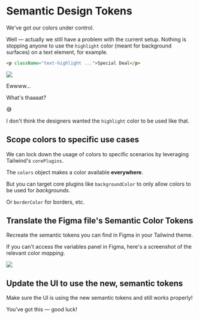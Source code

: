 # Semantic Design Tokens

We've got our colors under control.

Well — actually we still have a problem with the current setup. Nothing is stopping anyone to use the `highlight` color (meant for background surfaces) on a text element, for example.

```html
<p className="text-highlight ...">Special Deal</p>
```

<img src="/images/highlight-text-eww.png" />

Ewwww...

What's thaaaat?

😅

I don't think the designers wanted the `highlight` color to be used like that.

## Scope colors to specific use cases

We can lock down the usage of colors to specific scenarios by leveraging Tailwind's `corePlugins`.

The `colors` object makes a color available **everywhere**.

But you can target core plugins like `backgroundColor` to only allow colors to be used for _backgrounds_.

Or `borderColor` for borders, etc.

## Translate the Figma file's Semantic Color Tokens

Recreate the semantic tokens you can find in Figma in your Tailwind theme.

If you can't access the variables panel in Figma, here's a screenshot of the relevant color _mapping_.

<img src="/images/semantic-color-tokens.png" />

## Update the UI to use the new, semantic tokens

Make sure the UI is using the new semantic tokens and still works properly!

You've got this — good luck!
